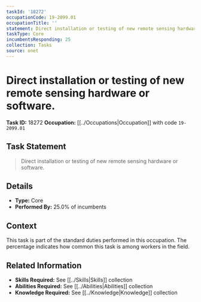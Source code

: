 ```yaml
---
taskId: '18272'
occupationCode: 19-2099.01
occupationTitle: ''
statement: Direct installation or testing of new remote sensing hardware or software.
taskType: Core
incumbentsResponding: 25
collection: Tasks
source: onet
---
```

# Direct installation or testing of new remote sensing hardware or software.

**Task ID:** 18272
**Occupation:** [[../Occupations|Occupation]] with code `19-2099.01`

## Task Statement

> Direct installation or testing of new remote sensing hardware or software.

## Details

- **Type:** Core
- **Performed By:** 25.0% of incumbents

## Context

This task is part of the standard duties performed in this occupation. The percentage indicates how common this task is among workers in the field.

## Related Information

- **Skills Required:** See [[../Skills|Skills]] collection
- **Abilities Required:** See [[../Abilities|Abilities]] collection
- **Knowledge Required:** See [[../Knowledge|Knowledge]] collection
